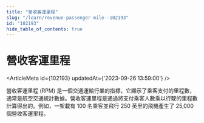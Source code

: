 ```yaml
---
title: "營收客運里程"
slug: "/learn/revenue-passenger-mile--102193"
id: "102193"
hide_table_of_contents: true
---
```



# 營收客運里程

<ArticleMeta id={102193} updatedAt={'2023-09-26 13:59:00'} />
<div className='border-solid border-b border-t-0 my-4 border-[var(--ifm-color-gray-300)]' />

營收客運里程 (RPM) 是一個交通運輸行業的指標，它顯示了乘客支付的里程數，通常是航空交通統計數據。營收客運里程是通過將支付乘客人數乘以行駛的里程數計算得出的。例如，一架載有 100 名乘客並飛行 250 英里的飛機產生了 25,000 個營收客運里程。
